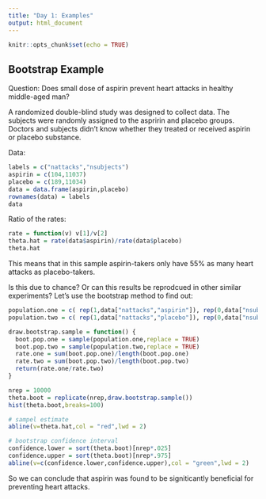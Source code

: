 ```yaml
---
title: "Day 1: Examples"
output: html_document
---
```


```r
knitr::opts_chunk$set(echo = TRUE)
```

## Bootstrap Example

Question: Does small dose of aspirin prevent heart attacks in healthy middle-aged man?

A randomized double-blind study was designed to collect data. The subjects were randomly assigned to the aspririn and placebo groups. Doctors and subjects didn't know whether they treated or received aspirin or placebo substance.

Data:
```r
labels = c("nattacks","nsubjects")
aspirin = c(104,11037)
placebo = c(189,11034)
data = data.frame(aspirin,placebo)
rownames(data) = labels
data
```

Ratio of the rates:
```r
rate = function(v) v[1]/v[2]
theta.hat = rate(data$aspirin)/rate(data$placebo)
theta.hat
```

This means that in this sample aspirin-takers only have 55% as many heart attacks as placebo-takers.

Is this due to chance? Or can this results be reprodcued in other similar experiments? 
Let's use the bootstrap method to find out:
```r
population.one = c( rep(1,data["nattacks","aspirin"]), rep(0,data["nsubjects","aspirin"]-data["nattacks","aspirin"]) )
population.two = c( rep(1,data["nattacks","placebo"]), rep(0,data["nsubjects","placebo"]-data["nattacks","placebo"]) )

draw.bootstrap.sample = function() {
  boot.pop.one = sample(population.one,replace = TRUE)
  boot.pop.two = sample(population.two,replace = TRUE)
  rate.one = sum(boot.pop.one)/length(boot.pop.one)
  rate.two = sum(boot.pop.two)/length(boot.pop.two)
  return(rate.one/rate.two)
}

nrep = 10000
theta.boot = replicate(nrep,draw.bootstrap.sample())
hist(theta.boot,breaks=100)

# sampel estimate
abline(v=theta.hat,col = "red",lwd = 2)

# bootstrap confidence interval
confidence.lower = sort(theta.boot)[nrep*.025]
confidence.upper = sort(theta.boot)[nrep*.975]
abline(v=c(confidence.lower,confidence.upper),col = "green",lwd = 2)
```

So we can conclude that aspirin was found to be signiticantly beneficial for preventing heart attacks.

